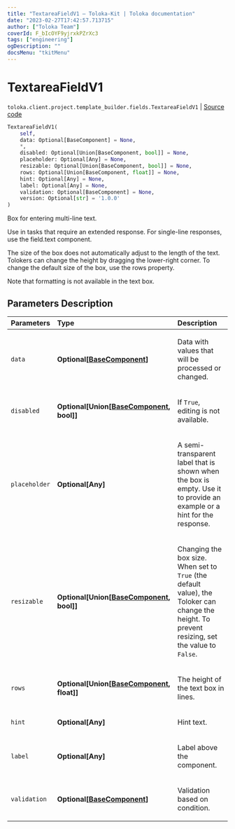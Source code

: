 ```yaml
---
title: "TextareaFieldV1 — Toloka-Kit | Toloka documentation"
date: "2023-02-27T17:42:57.713715"
author: ["Toloka Team"]
coverId: F_bIcOYF9yjrxkPZrXc3
tags: ["engineering"]
ogDescription: ""
docsMenu: "tkitMenu"
---
```


# TextareaFieldV1
`toloka.client.project.template_builder.fields.TextareaFieldV1` | [Source code](https://github.com/Toloka/toloka-kit/blob/v1.1.4/src/client/project/template_builder/fields.py#L528)

```python
TextareaFieldV1(
    self,
    data: Optional[BaseComponent] = None,
    *,
    disabled: Optional[Union[BaseComponent, bool]] = None,
    placeholder: Optional[Any] = None,
    resizable: Optional[Union[BaseComponent, bool]] = None,
    rows: Optional[Union[BaseComponent, float]] = None,
    hint: Optional[Any] = None,
    label: Optional[Any] = None,
    validation: Optional[BaseComponent] = None,
    version: Optional[str] = '1.0.0'
)
```

Box for entering multi-line text.

Use in tasks that require an extended response. For single-line responses, use the field.text component.

The size of the box does not automatically adjust to the length of the text. Tolokers can change the height by
dragging the lower-right corner. To change the default size of the box, use the rows property.

Note that formatting is not available in the text box.

## Parameters Description

| Parameters | Type | Description |
| :----------| :----| :-----------|
`data`|**Optional\[[BaseComponent](/docs/toloka-kit/reference/toloka.client.project.template_builder.base.BaseComponent)\]**|<p>Data with values that will be processed or changed.</p>
`disabled`|**Optional\[Union\[[BaseComponent](/docs/toloka-kit/reference/toloka.client.project.template_builder.base.BaseComponent), bool\]\]**|<p>If `True`, editing is not available.</p>
`placeholder`|**Optional\[Any\]**|<p>A semi-transparent label that is shown when the box is empty. Use it to provide an example or a hint for the response.</p>
`resizable`|**Optional\[Union\[[BaseComponent](/docs/toloka-kit/reference/toloka.client.project.template_builder.base.BaseComponent), bool\]\]**|<p>Changing the box size. When set to `True` (the default value), the Toloker can change the height. To prevent resizing, set the value to `False`.</p>
`rows`|**Optional\[Union\[[BaseComponent](/docs/toloka-kit/reference/toloka.client.project.template_builder.base.BaseComponent), float\]\]**|<p>The height of the text box in lines.</p>
`hint`|**Optional\[Any\]**|<p>Hint text.</p>
`label`|**Optional\[Any\]**|<p>Label above the component.</p>
`validation`|**Optional\[[BaseComponent](/docs/toloka-kit/reference/toloka.client.project.template_builder.base.BaseComponent)\]**|<p>Validation based on condition.</p>